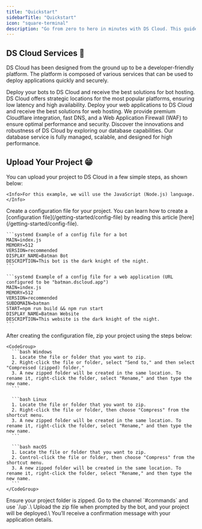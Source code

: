 ```yaml
---
title: "Quickstart"
sidebarTitle: "Quickstart"
icon: "square-terminal"
description: "Go from zero to hero in minutes with DS Cloud. This guide will help you get started with DS Cloud and understand the power of our platform."
---
```


## DS Cloud Services 🚀

DS Cloud has been designed from the ground up to be a developer-friendly platform. The platform is composed of various services that can be used to deploy applications quickly and securely.

<Card title="Bot Hosting" href="/services/bots">
  Deploy your bots to DS Cloud and receive the best solutions for bot hosting.
  DS Cloud offers strategic locations for the most popular platforms, ensuring low latency and high availability.
</Card>

<Card title="Web Hosting" href="/services/web">
  Deploy your web applications to DS Cloud and receive the best solutions for web hosting.
  We provide premium Cloudflare integration, fast DNS, and a Web Application Firewall (WAF) to ensure optimal performance and security.
</Card>

<Card title="Database as a Service" href="/services/database">
  Discover the innovations and robustness of DS Cloud by exploring our database capabilities. Our database service is fully managed, scalable, and designed for high performance.
</Card>

<SnippetIntro2 />

## Upload Your Project 😁

You can upload your project to DS Cloud in a few simple steps, as shown below:

<Steps>
  <Step title="First, read the instructions for your language.">
    <SnippetIntro />

    <Info>For this example, we will use the JavaScript (Node.js) language.</Info>
  </Step>

  <Step title="Create your DS Cloud config file.">
    Create a configuration file for your project. You can learn how to create a [configuration file](/getting-started/config-file) by reading this article [here](/getting-started/config-file).

    ```systemd Example of a config file for a bot
    MAIN=index.js
    MEMORY=512
    VERSION=recommended
    DISPLAY_NAME=Batman Bot
    DESCRIPTION=This bot is the dark knight of the night.
    ```

    ```systemd Example of a config file for a web application (URL configured to be "batman.dscloud.app")
    MAIN=index.js
    MEMORY=512
    VERSION=recommended
    SUBDOMAIN=batman
    START=npm run build && npm run start
    DISPLAY_NAME=Batman Website
    DESCRIPTION=This website is the dark knight of the night.
    ```
  </Step>

  <Step title="ZIP your project.">
    After creating the configuration file, zip your project using the steps below:

    <CodeGroup>
      ```bash Windows
      1. Locate the file or folder that you want to zip.
      2. Right-click the file or folder, select "Send to," and then select "Compressed (zipped) folder."
      3. A new zipped folder will be created in the same location. To rename it, right-click the folder, select "Rename," and then type the new name.
      ```

      ```bash Linux
      1. Locate the file or folder that you want to zip.
      2. Right-click the file or folder, then choose "Compress" from the shortcut menu.
      3. A new zipped folder will be created in the same location. To rename it, right-click the folder, select "Rename," and then type the new name.
      ```

      ```bash macOS
      1. Locate the file or folder that you want to zip.
      2. Control-click the file or folder, then choose "Compress" from the shortcut menu.
      3. A new zipped folder will be created in the same location. To rename it, right-click the folder, select "Rename," and then type the new name.
      ```
    </CodeGroup>
  </Step>

  <Step title="Upload your project. 😉">
    Ensure your project folder is zipped. Go to the channel `#commands` and use `/up`.\
    Upload the zip file when prompted by the bot, and your project will be deployed.\
    You’ll receive a confirmation message with your application details.
  </Step>
</Steps>